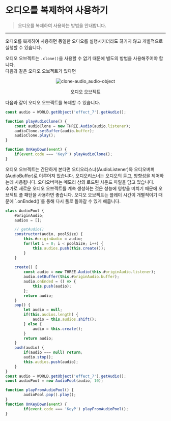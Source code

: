 
# 오디오를 복제하여 사용하기

> 오디오를 복제하여 사용하는 방법을 안내합니다.

---

오디오를 복제하여 사용하면 동일한 오디오를 실행시키더라도 끊기지 않고 개별적으로 실행할 수 있습니다.

오디오 오브젝트는 `.clone()`을 사용할 수 없기 때문에 별도의 방법을 사용해주어야 합니다.  
다음과 같은 오디오 오브젝트가 있다면 
<center>
    <img src="/images/snippet/clone-audio_audio-object.png" alt="clone-audio_audio-object" loading="lazy" decoding="async" style={{ maxWidth: '50%', height: 'auto' }}/>
    <p style={{margin: '0'}}>오디오 오브젝트</p>
</center>

다음과 같이 오디오 오브젝트를 복제할 수 있습니다.
``` js js showLineNumbers copy {4-5}
const audio = WORLD.getObject('effect_7').getAudio();

function playAudioClone() {
    const audioClone = new THREE.Audio(audio.listener);
    audioClone.setBuffer(audio.buffer);
    audioClone.play();
}

function OnKeyDown(event) {
    if(event.code === 'KeyP') playAudioClone();
}
```
<Callout type='default'>
    오디오 오브젝트는 간단하게 본다면 오디오리스너(AudioListener)와 오디오버퍼(AudioBuffer)로 이루어져 있습니다.
    오디오리스너는 오디오의 듣고, 방향성을 제어하는데 사용됩니다.  
    오디오버퍼는 메모리 상의 로드된 사운드 파일을 담고 있습니다. 
</Callout>

<br/>
추가로 새로운 오디오 오브젝트를 계속 생성하는 것은 성능에 영향을 미치기 때문에 오브젝트 풀 패턴을 사용하면 좋습니다.  
오디오 오브젝트는 플레이 시간이 개별적이기 때문에 `.onEnded()`를 통해 다시 풀로 돌아갈 수 있게 해줍니다.

``` js showLineNumbers copy {1,16,37}
class AudioPool {
    #originAudio;
    audios = [];

    // getAudio()
    constructor(audio, poolSize) {
        this.#originAudio = audio;
        for(let i = 0; i < poolSize; i++) {
            this.audios.push(this.create());
        }
    }
    
    create() {
        const audio = new THREE.Audio(this.#originAudio.listener);
        audio.setBuffer(this.#originAudio.buffer);
        audio.onEnded = () => {
            this.push(audio);
        };
        return audio;
    }
    pop() {
        let audio = null;
        if(this.audios.length) {
            audio = this.audios.shift();
        } else {
            audio = this.create();
        }
        return audio;
    }
    push(audio) {
        if(audio === null) return;
        audio.stop();
        this.audios.push(audio);
    }
}
const audio = WORLD.getObject('effect_7').getAudio();
const audioPool = new AudioPool(audio, 10);

function playFromAudioPool() {
		audioPool.pop().play();
}
function OnKeyDown(event) {
		if(event.code === 'KeyP') playFromAudioPool();
}
```